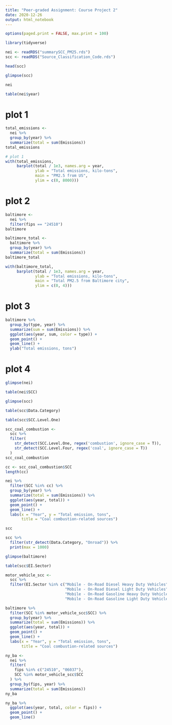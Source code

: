```yaml
---
title: "Peer-graded Assignment: Course Project 2"
date: 2020-12-26
output: html_notebook
---
```



```r
options(paged.print = FALSE, max.print = 100)
```


```r
library(tidyverse)
```


```r
nei <- readRDS("summarySCC_PM25.rds")
scc <- readRDS("Source_Classification_Code.rds")
```


```r
head(scc)
```


```r
glimpse(scc)
```


```r
nei
```


```r
table(nei$year)
```


# plot 1

```r
total_emissions <-
  nei %>% 
  group_by(year) %>% 
  summarize(total = sum(Emissions))
total_emissions
```


```r
# plot 1
with(total_emissions, 
     barplot(total / 1e3, names.arg = year, 
             ylab = "Total emissions, kilo-tons", 
             main = "PM2.5 from US", 
             ylim = c(0, 8000)))
```


# plot 2

```r
baltimore <- 
  nei %>% 
  filter(fips == "24510")
baltimore
```


```r
baltimore_total <-
  baltimore %>% 
  group_by(year) %>% 
  summarize(total = sum(Emissions))
baltimore_total
```


```r
with(baltimore_total, 
     barplot(total / 1e3, names.arg = year, 
             ylab = "Total emissions, kilo-tons", 
             main = "Total PM2.5 from Baltimore city", 
             ylim = c(0, 4)))
```


# plot 3

```r
baltimore %>% 
  group_by(type, year) %>% 
  summarize(sum = sum(Emissions)) %>% 
  ggplot(aes(year, sum, color = type)) +
  geom_point() +
  geom_line() +
  ylab("Total emissions, tons")
```


# plot 4


```r
glimpse(nei)
```

```r
table(nei$SCC)
```


```r
glimpse(scc)
```


```r
table(scc$Data.Category)
```


```r
table(scc$SCC.Level.One)
```

```r
scc_coal_combustion <-
  scc %>% 
  filter(
    str_detect(SCC.Level.One, regex('combustion', ignore_case = T)),
    str_detect(SCC.Level.Four, regex('coal', ignore_case = T))
  )
scc_coal_combustion
```

```r
cc <- scc_coal_combustion$SCC
length(cc)
```


```r
nei %>% 
  filter(SCC %in% cc) %>% 
  group_by(year) %>% 
  summarize(total = sum(Emissions)) %>% 
  ggplot(aes(year, total)) +
  geom_point() +
  geom_line() +
  labs(x = "Year", y = "Total emission, tons", 
       title = "Coal combustion-related sources")
```

```r
scc
```


```r
scc %>% 
  filter(str_detect(Data.Category, "Onroad")) %>% 
  print(max = 1000)
```



```r
glimpse(baltimore)
```

```r
table(scc$EI.Sector)
```


```r
motor_vehicle_scc <-
  scc %>% 
  filter(EI.Sector %in% c("Mobile - On-Road Diesel Heavy Duty Vehicles", 
                          "Mobile - On-Road Diesel Light Duty Vehicles", 
                          "Mobile - On-Road Gasoline Heavy Duty Vehicles", 
                          "Mobile - On-Road Gasoline Light Duty Vehicles"))
```


```r
baltimore %>% 
  filter(SCC %in% motor_vehicle_scc$SCC) %>% 
  group_by(year) %>% 
  summarize(total = sum(Emissions)) %>%
  ggplot(aes(year, total)) +
  geom_point() +
  geom_line() +
  labs(x = "Year", y = "Total emission, tons", 
       title = "Coal combustion-related sources")
```


```r
ny_ba <-
  nei %>% 
  filter(
    fips %in% c("24510", "06037"),
    SCC %in% motor_vehicle_scc$SCC
  ) %>% 
  group_by(fips, year) %>% 
  summarize(total = sum(Emissions))
ny_ba
```


```r
ny_ba %>% 
  ggplot(aes(year, total, color = fips)) +
  geom_point() +
  geom_line()
```

